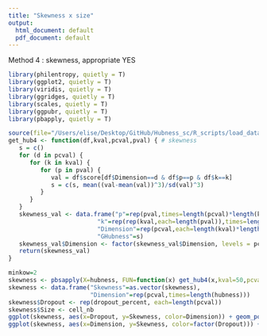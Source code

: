 ```yaml
---
title: "Skewness x size"
output:
  html_document: default
  pdf_document: default
---
```

Method 4 : skewness, appropriate YES

```r
library(philentropy, quietly = T)
library(ggplot2, quietly = T)
library(viridis, quietly = T)
library(ggridges, quietly = T)
library(scales, quietly = T)
library(ggpubr, quietly = T)
library(pbapply, quietly = T)
```

```r
source(file="/Users/elise/Desktop/GitHub/Hubness_sc/R_scripts/load_data/hubness_load_write_data_simul.R")
get_hub4 <- function(df,kval,pcval,pval) { # skewness
   s = c()
   for (d in pcval) {
      for (k in kval) {
         for (p in pval) {
            val = df$score[df$Dimension==d & df$p==p & df$k==k]
            s = c(s, mean((val-mean(val))^3)/sd(val)^3)
         }
      }
   }
   skewness_val <- data.frame("p"=rep(pval,times=length(pcval)*length(kval)),
                         "k"=rep(rep(kval,each=length(pval)),times=length(pcval)),
                         "Dimension"=rep(pcval,each=length(kval)*length(pval)),
                         "GHubness"=s)
   skewness_val$Dimension <- factor(skewness_val$Dimension, levels = pcval)
   return(skewness_val)
}
```

```r
minkow=2
skewness <- pbsapply(X=hubness, FUN=function(x) get_hub4(x,kval=50,pcval=pcval,pval=minkow)$GHubness)
skewness <- data.frame("Skewness"=as.vector(skewness),
                       "Dimension"=rep(pcval,times=length(hubness)))
skewness$Dropout <- rep(dropout_percent, each=length(pcval))
skewness$Size <- cell_nb
ggplot(skewness, aes(x=Dropout, y=Skewness, color=Dimension)) + geom_point() + geom_line(aes(group=Dimension), lty=2)
ggplot(skewness, aes(x=Dimension, y=Skewness, color=factor(Dropout))) + geom_point() + geom_line(aes(group=Dropout), lty=2)
```


